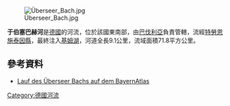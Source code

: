 {{Coord|47.83051|N|12.37413|E|display=title}}
[[Image:Überseer_Bach.jpg|right]]

'''于伯塞巴赫河'''是[[德國|德國]]的河流，位於該國東南部，由[[巴伐利亞|巴伐利亞]]負責管轄，流經[[特勞恩施泰因縣|特勞恩施泰因縣]]，最終注入[[基姆湖|基姆湖]]，河道全長9.1公里，流域面積71.8平方公里。

==參考資料==
* [https://geoportal.bayern.de/bayernatlas/index.html?X=5296253.28&Y=4540340.18&zoom=8&lang=de&topic=ba&bgLayer=tk&catalogNodes=122 Lauf des Überseer Bachs auf dem BayernAtlas] {{Wayback|url=https://geoportal.bayern.de/bayernatlas/index.html?X=5296253.28&Y=4540340.18&zoom=8&lang=de&topic=ba&bgLayer=tk&catalogNodes=122 |date=20170322112159 }}

{{Germany-geo-stub}}
[[Category:德國河流|Category:德國河流]]